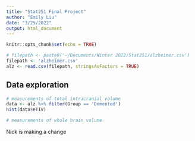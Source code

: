 ```yaml
---
title: "Stat251 Final Project"
author: "Emily Liu"
date: "3/25/2022"
output: html_document
---
```


```r
knitr::opts_chunk$set(echo = TRUE)
```

```r
# filepath <- paste0('~/Documents/Winter 2022/Stat251/alzheimer.csv')
filepath <- 'alzheimer.csv'
alz <- read.csv(filepath, stringsAsFactors = TRUE)
```


## Data exploration
```r
# measurements of total intracranial volume
data <- alz %>% filter(Group == 'Demented')
hist(data$eTIV)

# measurements of whole brain volume
```

Nick is making a change